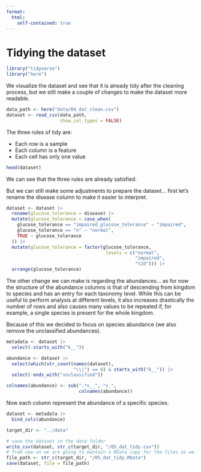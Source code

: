```yaml
---
format: 
  html:
    self-contained: true
---
```

# Tidying the dataset

```r
library("tidyverse")
library("here")
```


We visualize the dataset and see that it is already tidy after the cleaning process, but we still make a couple of changes to make the dataset more readable.

```r
data_path <- here("data/04_dat_clean.csv")
dataset <- read_csv(data_path,
                    show_col_types = FALSE)
```

The three rules of tidy are:

-   Each row is a sample
-   Each column is a feature
-   Each cell has only one value

```r
head(dataset)
```

We can see that the three rules are already satisfied.

But we can still make some adjustments to prepare the dataset... first let's rename the disease column to make it easier to interpret.

```r
dataset <- dataset |> 
  rename(glucose_tolerance = disease) |>
  mutate(glucose_tolerance = case_when(
    glucose_tolerance == "impaired_glucose_tolerance" ~ "impaired",
    glucose_tolerance == "n" ~ "normal",
    TRUE ~ glucose_tolerance
  )) |> 
  mutate(glucose_tolerance = factor(glucose_tolerance,
                                     levels = c("normal",
                                                "impaired",
                                                "t2d"))) |> 
  arrange(glucose_tolerance)
```

The other change we can make is regarding the abundances... as for now the structure of the abundance columns is that of descending from kingdom to species and has an entry for each taxonomy level. While this can be useful to perform analysis at different levels, it also increases drastically the number of rows and also causes many values to be repeated if, for example, a single species is present for the whole kingdom.

Because of this we decided to focus on species abundance (we also remove the unclassified abundances).

```r
metadata <- dataset |> 
  select(-starts_with("k__"))

abundance <- dataset |> 
  select(which(str_count(names(dataset),
                         "\\|") == 6) & starts_with("k__")) |> 
  select(-ends_with("unclassified"))

colnames(abundance) <- sub(".*s__", "s_",
                           colnames(abundance))
```

Now each column represent the abundance of a specific species.

```r
dataset <- metadata |> 
  bind_cols(abundance)
```

```r
target_dir <- "../data"

# save the dataset in the data folder
write_csv(dataset, str_c(target_dir, "/05_dat_tidy.csv"))
# from now on we are going to mantain a RData copy for the files as we want to mantain columns formatted as factor
file_path <- str_c(target_dir, "/05_dat_tidy.RData")
save(dataset, file = file_path)
```
